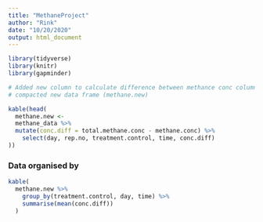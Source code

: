 ```yaml
---
title: "MethaneProject"
author: "Rink"
date: "10/20/2020"
output: html_document
---
```


```r
library(tidyverse)
library(knitr)
library(gapminder)

# Added new column to calculate difference between methance conc column and total.methane.conc column
# compacted new data frame (methane.new)

kable(head(
  methane.new <-
  methane_data %>%
  mutate(conc.diff = total.methane.conc - methane.conc) %>%
    select(day, rep.no, treatment.control, time, conc.diff)
))
```


### Data organised by 
```r
kable(
  methane.new %>%
    group_by(treatment.control, day, time) %>%
    summarise(mean(conc.diff))
  )

  ```
